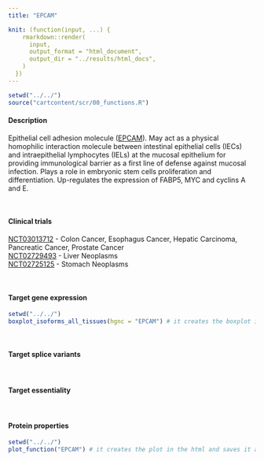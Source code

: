 ```yaml
---
title: "EPCAM"

knit: (function(input, ...) {
    rmarkdown::render(
      input,
      output_format = "html_document",
      output_dir = "../results/html_docs",
    )
  })
---
```


```r
setwd("../../")
source("cartcontent/scr/00_functions.R")
```


<h4>Description</h4>
Epithelial cell adhesion molecule ([EPCAM](https://www.uniprot.org/uniprot/P16422)). May act as a physical homophilic interaction molecule between intestinal epithelial cells (IECs) and intraepithelial lymphocytes (IELs) at the mucosal epithelium for providing immunological barrier as a first line of defense against mucosal infection. Plays a role in embryonic stem cells proliferation and differentiation. Up-regulates the expression of FABP5, MYC and cyclins A and E.

<br> 

<h4>Clinical trials</h4> 
[NCT03013712](https://clinicaltrials.gov/ct2/show/NCT03013712) - Colon Cancer, Esophagus Cancer, Hepatic Carcinoma, Pancreatic Cancer, Prostate Cancer <br> 
[NCT02729493](https://clinicaltrials.gov/ct2/show/NCT02729493)	- Liver Neoplasms <br>
[NCT02725125](https://clinicaltrials.gov/ct2/show/NCT02725125)	- Stomach Neoplasms <br>

<br>

<h4>Target gene expression</h4>
```r
setwd("../../")
boxplot_isoforms_all_tissues(hgnc = "EPCAM") # it creates the boxplot in the html and saves it as .pdf in the plot/isoform_expression folder
```
<br>

<h4>Target splice variants</h4>

<br>

<h4>Target essentiality</h4>

<br>

<h4>Protein properties</h4>
```r
setwd("../../")
plot_function("EPCAM") # it creates the plot in the html and saves it as .pdf in the plot/protein_properties folder
```